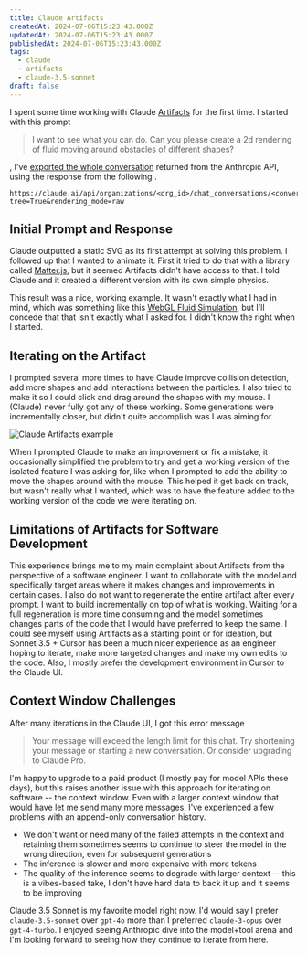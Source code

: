 ```yaml
---
title: Claude Artifacts
createdAt: 2024-07-06T15:23:43.000Z
updatedAt: 2024-07-06T15:23:43.000Z
publishedAt: 2024-07-06T15:23:43.000Z
tags:
  - claude
  - artifacts
  - claude-3.5-sonnet
draft: false
---
```



I spent some time working with Claude [Artifacts](https://support.anthropic.com/en/articles/9487310-what-are-artifacts-and-how-do-i-use-them) for the first time.
I started with this prompt

> I want to see what you can do. Can you please create a 2d rendering of fluid moving around obstacles of different shapes?

<Sidenote anchor="In effort to not spend this whole post quoting prompts" content="I need to figure out a better way to share conversations from all the different models I interact with, including multi-modal models. Ideally, I could export these in a consistent JSON structure to make rendering them in a standard conversation format easier. Static media (images, video, etc.) would be straightforward but things like Artifacts, which are rendered by the Claude UI fit this structure less cohesively." />, I've [exported the whole conversation](/files/claude-artifacts.json) returned from the Anthropic API, using the response from the following <Sidenote anchor="endpoint" content="This API may change in the future. It isn't an externally-documented API." />.

```text
https://claude.ai/api/organizations/<org_id>/chat_conversations/<conversation_id>?tree=True&rendering_mode=raw
```

## Initial Prompt and Response

Claude outputted a static SVG as its first attempt at solving this problem.
I followed up that I wanted to animate it.
First it tried to do that with a library called [Matter.js](https://brm.io/matter-js/), but it seemed Artifacts didn't have access to that.
I told Claude and it created a different version with its own simple physics.

This result was a nice, working example.
It wasn't exactly what I had in mind, which was something like this [WebGL Fluid Simulation](https://paveldogreat.github.io/WebGL-Fluid-Simulation/), but I'll concede that that isn't exactly what I asked for.
I didn't know the right <Sidenote anchor="terminology" content="I tried starting a new conversation, prompting Claude to 'Create a fluid simulation with WebGL' but got 'Output blocked by content filtering policy' which was disappointing." /> when I started.

## Iterating on the Artifact

I prompted several more times to have Claude improve collision detection, add more shapes and add interactions between the particles.
I also tried to make it so I could click and drag around the shapes with my mouse.
I (Claude) never fully got any of these working.
Some generations were incrementally closer, but didn't quite accomplish was I was aiming for.

![Claude Artifacts example](images/claude-artifacts.gif)

When I prompted Claude to make an improvement or fix a mistake, it occasionally simplified the problem to try and get a working version of the isolated feature I was asking for, like when I prompted to add the ability to move the shapes around with the mouse.
This helped it get back on track, but wasn't really what I wanted, which was to have the feature added to the working version of the code we were iterating on.

## Limitations of Artifacts for Software Development

This experience brings me to my main complaint about Artifacts from the perspective of a software engineer.
I want to collaborate with the model and specifically target areas where it makes changes and improvements in certain cases.
I also do not want to regenerate the entire artifact after every prompt.
I want to build incrementally on top of what is working.
Waiting for a full regeneration is more time consuming and the model sometimes changes parts of the code that I would have preferred to keep the same.
I could see myself using Artifacts as a starting point or for ideation, but Sonnet 3.5 + Cursor has been a much nicer experience as an engineer hoping to iterate, make more targeted changes and make my own edits to the code.
Also, I mostly prefer the development environment in Cursor to the Claude UI.

## Context Window Challenges

After many iterations in the Claude UI, I got this error message

> Your message will exceed the length limit for this chat. Try shortening your message or starting a new conversation. Or consider upgrading to Claude Pro.

I'm happy to upgrade to a paid product (I mostly pay for model APIs these days), but this raises another issue with this approach for iterating on software -- the context window.
Even with a larger context window that would have let me send many more messages, I've experienced a few problems with an append-only conversation history.

- We don't want or need many of the failed attempts in the context and retaining them sometimes seems to continue to steer the model in the wrong direction, even for subsequent generations
- The inference is slower and more expensive with more tokens
- The quality of the inference seems to degrade with larger context -- this is a vibes-based take, I don't have hard data to back it up and it seems to be improving

Claude 3.5 Sonnet is my favorite model right now.
I'd would say I prefer `claude-3.5-sonnet` over `gpt-4o` more than I preferred `claude-3-opus` over `gpt-4-turbo`.
I enjoyed seeing Anthropic dive into the model+tool arena and I'm looking forward to seeing how they continue to iterate from here.

